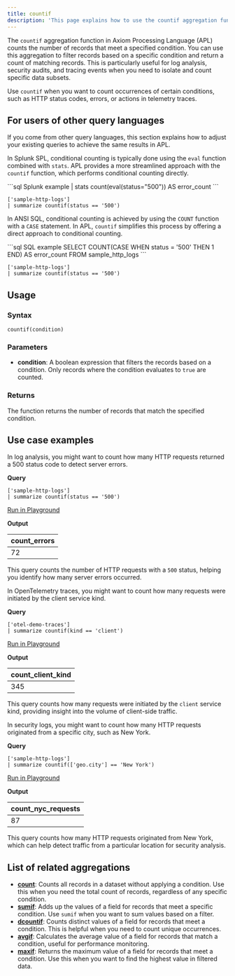 ```yaml
---
title: countif
description: 'This page explains how to use the countif aggregation function in APL.'
---
```


The `countif` aggregation function in Axiom Processing Language (APL) counts the number of records that meet a specified condition. You can use this aggregation to filter records based on a specific condition and return a count of matching records. This is particularly useful for log analysis, security audits, and tracing events when you need to isolate and count specific data subsets.

Use `countif` when you want to count occurrences of certain conditions, such as HTTP status codes, errors, or actions in telemetry traces.

## For users of other query languages

If you come from other query languages, this section explains how to adjust your existing queries to achieve the same results in APL.

<AccordionGroup>
<Accordion title="Splunk SPL users">

In Splunk SPL, conditional counting is typically done using the `eval` function combined with `stats`. APL provides a more streamlined approach with the `countif` function, which performs conditional counting directly.

<CodeGroup>
```sql Splunk example
| stats count(eval(status="500")) AS error_count
```

```kusto APL equivalent
['sample-http-logs']
| summarize countif(status == '500')
```
</CodeGroup>

</Accordion>

<Accordion title="ANSI SQL users">

In ANSI SQL, conditional counting is achieved by using the `COUNT` function with a `CASE` statement. In APL, `countif` simplifies this process by offering a direct approach to conditional counting.

<CodeGroup>
```sql SQL example
SELECT COUNT(CASE WHEN status = '500' THEN 1 END) AS error_count
FROM sample_http_logs
```

```kusto APL equivalent
['sample-http-logs']
| summarize countif(status == '500')
```
</CodeGroup>

</Accordion>
</AccordionGroup>

## Usage

### Syntax

```kusto
countif(condition)
```

### Parameters

- **condition**: A boolean expression that filters the records based on a condition. Only records where the condition evaluates to `true` are counted.

### Returns

The function returns the number of records that match the specified condition.

## Use case examples

<Tabs>

<Tab title="Log analysis">

In log analysis, you might want to count how many HTTP requests returned a 500 status code to detect server errors.

**Query**

```kusto
['sample-http-logs']
| summarize countif(status == '500')
```

[Run in Playground](https://play.axiom.co/axiom-play-qf1k/query?initForm=%7B%22apl%22%3A%22%5B'sample-http-logs'%5D%20%7C%20summarize%20countif(status%20%3D%3D%20'500')%22%7D)

**Output**

| count_errors |
|--------------|
| 72           |

This query counts the number of HTTP requests with a `500` status, helping you identify how many server errors occurred.

</Tab>

<Tab title="OpenTelemetry traces">

In OpenTelemetry traces, you might want to count how many requests were initiated by the client service kind.

**Query**

```kusto
['otel-demo-traces']
| summarize countif(kind == 'client')
```

[Run in Playground](https://play.axiom.co/axiom-play-qf1k/query?initForm=%7B%22apl%22%3A%22%5B'otel-demo-traces'%5D%20%7C%20summarize%20countif(kind%20%3D%3D%20'client')%22%7D)

**Output**

| count_client_kind |
|-------------------|
| 345               |

This query counts how many requests were initiated by the `client` service kind, providing insight into the volume of client-side traffic.

</Tab>

<Tab title="Security logs">

In security logs, you might want to count how many HTTP requests originated from a specific city, such as New York.

**Query**

```kusto
['sample-http-logs']
| summarize countif(['geo.city'] == 'New York')
```

[Run in Playground](https://play.axiom.co/axiom-play-qf1k/query?initForm=%7B%22apl%22%3A%22%5B'sample-http-logs'%5D%20%7C%20summarize%20countif(%5B'geo.city'%5D%20%3D%3D%20'New%20York')%22%7D)

**Output**

| count_nyc_requests |
|--------------------|
| 87                 |

This query counts how many HTTP requests originated from New York, which can help detect traffic from a particular location for security analysis.

</Tab>

</Tabs>

## List of related aggregations

- [**count**](/apl/aggregation-function/count): Counts all records in a dataset without applying a condition. Use this when you need the total count of records, regardless of any specific condition.
- [**sumif**](/apl/aggregation-function/sumif): Adds up the values of a field for records that meet a specific condition. Use `sumif` when you want to sum values based on a filter.
- [**dcountif**](/apl/aggregation-function/dcountif): Counts distinct values of a field for records that meet a condition. This is helpful when you need to count unique occurrences.
- [**avgif**](/apl/aggregation-function/avgif): Calculates the average value of a field for records that match a condition, useful for performance monitoring.
- [**maxif**](/apl/aggregation-function/maxif): Returns the maximum value of a field for records that meet a condition. Use this when you want to find the highest value in filtered data.